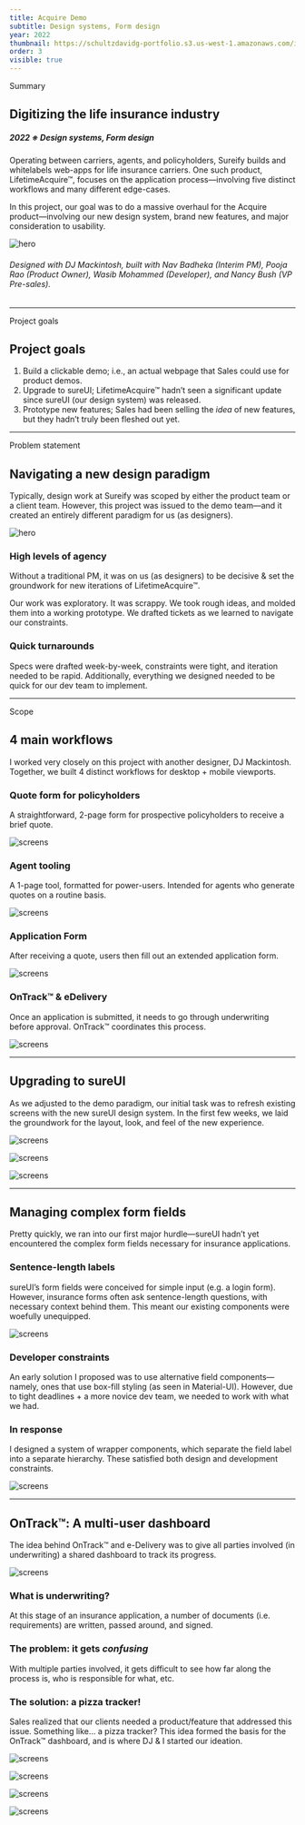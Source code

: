 ```yaml
---
title: Acquire Demo
subtitle: Design systems, Form design
year: 2022
thumbnail: https://schultzdavidg-portfolio.s3.us-west-1.amazonaws.com/images/aq/aq_overview.png
order: 3
visible: true
---
```



<Anchor id="summary">Summary</Anchor>
## Digitizing the life insurance industry
##### 2022 ※ Design systems, Form design

Operating between carriers, agents, and policyholders, Sureify builds and whitelabels web-apps for life insurance carriers. One such product, LifetimeAcquire™, focuses on the application process—involving five distinct workflows and many different edge-cases.

In this project, our goal was to do a massive overhaul for the Acquire product—involving our new design system, brand new features, and major consideration to usability.


![hero](https://schultzdavidg-portfolio.s3.us-west-1.amazonaws.com/images/aq/aq_overview.png)
###### Designed with DJ Mackintosh, built with Nav Badheka (Interim PM), Pooja Rao (Product Owner), Wasib Mohammed (Developer), and Nancy Bush (VP Pre-sales).


---


<Anchor id="project-goals">Project goals</Anchor>
## Project goals

1. Build a clickable demo; i.e., an actual webpage that Sales could use for product demos.
2. Upgrade to sureUI; LifetimeAcquire™ hadn’t seen a significant update since sureUI (our design system) was released.
3. Prototype new features; Sales had been selling the *idea* of new features, but they hadn’t truly been fleshed out yet.



---

<Anchor id="problem-statement">Problem statement</Anchor>
## Navigating a new design paradigm
Typically, design work at Sureify was scoped by either the product team or a client team. However, this project was issued to the demo team—and it created an entirely different paradigm for us (as designers).

![hero](https://schultzdavidg-portfolio.s3.us-west-1.amazonaws.com/images/aq/aq-quote_tall.png)


### High levels of agency
Without a traditional PM, it was on us (as designers) to be decisive & set the groundwork for new iterations of LifetimeAcquire™.

Our work was exploratory. It was scrappy. We took rough ideas, and molded them into a working prototype. We drafted tickets as we learned to navigate our constraints.

### Quick turnarounds
Specs were drafted week-by-week, constraints were tight, and iteration needed to be rapid. Additionally, everything we designed needed to be quick for our dev team to implement.



---

<Anchor id="scope">Scope</Anchor>
## 4 main workflows

I worked very closely on this project with another designer, DJ Mackintosh. Together, we built 4 distinct workflows for desktop + mobile viewports.

### Quote form for policyholders
A straightforward, 2-page form for prospective policyholders to receive a brief quote.

![screens](https://schultzdavidg-portfolio.s3.us-west-1.amazonaws.com/images/aq/aq-user_quote.png)

### Agent tooling
A 1-page tool, formatted for power-users. Intended for agents who generate quotes on a routine basis.

![screens](https://schultzdavidg-portfolio.s3.us-west-1.amazonaws.com/images/aq/aq-agent_quote.png)

### Application Form
After receiving a quote, users then fill out an extended application form.

![screens](https://schultzdavidg-portfolio.s3.us-west-1.amazonaws.com/images/aq/aq-application.png)

### OnTrack™ & eDelivery
Once an application is submitted, it needs to go through underwriting before approval. OnTrack™ coordinates this process.

![screens](https://schultzdavidg-portfolio.s3.us-west-1.amazonaws.com/images/aq/aq-ontrack.png)




---

## Upgrading to sureUI
As we adjusted to the demo paradigm, our initial task was to refresh existing screens with the new sureUI design system. In the first few weeks, we laid the groundwork for the layout, look, and feel of the new experience.

![screens](https://schultzdavidg-portfolio.s3.us-west-1.amazonaws.com/images/aq/aq-quote_iteration.png)

![screens](https://schultzdavidg-portfolio.s3.us-west-1.amazonaws.com/images/aq/aq-quote_mobile.png)

![screens](https://schultzdavidg-portfolio.s3.us-west-1.amazonaws.com/images/aq/aq-upload.png)


---

## Managing complex form fields
Pretty quickly, we ran into our first major hurdle—sureUI hadn’t yet encountered the complex form fields necessary for insurance applications.

### Sentence-length labels
sureUI’s form fields were conceived for simple input (e.g. a login form). However, insurance forms often ask sentence-length questions, with necessary context behind them. This meant our existing components were woefully unequipped.

![screens](https://schultzdavidg-portfolio.s3.us-west-1.amazonaws.com/images/aq/aq-form_labels.png)

### Developer constraints
An early solution I proposed was to use alternative field components—namely, ones that use box-fill styling (as seen in Material-UI). However, due to tight deadlines + a more novice dev team, we needed to work with what we had.

### In response
I designed a system of wrapper components, which separate the field label into a separate hierarchy. These satisfied both design and development constraints.

![screens](https://schultzdavidg-portfolio.s3.us-west-1.amazonaws.com/images/aq/aq-coverage_calc.png)


---

## OnTrack™: A multi-user dashboard
The idea behind OnTrack™ and e-Delivery was to give all parties involved (in underwriting) a shared dashboard to track its progress.

![screens](https://schultzdavidg-portfolio.s3.us-west-1.amazonaws.com/images/aq/aq-ontrack_browser.png)

### What is underwriting?
At this stage of an insurance application, a number of documents (i.e. requirements) are written, passed around, and signed.

### The problem: it gets *confusing*
With multiple parties involved, it gets difficult to see how far along the process is, who is responsible for what, etc.


### The solution: a pizza tracker!
Sales realized that our clients needed a product/feature that addressed this issue. Something like... a pizza tracker? This idea formed the basis for the OnTrack™ dashboard, and is where DJ & I started our ideation.

![screens](https://schultzdavidg-portfolio.s3.us-west-1.amazonaws.com/images/aq/aq-pizza_tracker.png)



![screens](https://schultzdavidg-portfolio.s3.us-west-1.amazonaws.com/images/aq/aq-ontrack_caught_up.png)

![screens](https://schultzdavidg-portfolio.s3.us-west-1.amazonaws.com/images/aq/aq-ontrack_mobile_requirements.png)


![screens](https://schultzdavidg-portfolio.s3.us-west-1.amazonaws.com/images/aq/aq-ontrack_requirement.png)